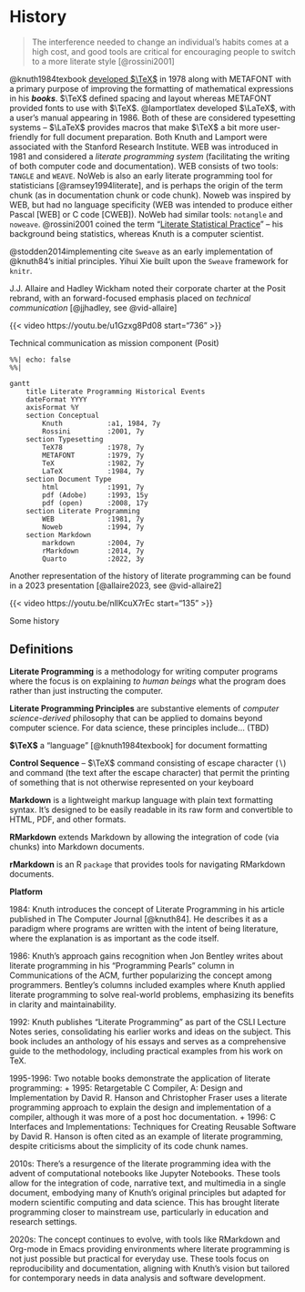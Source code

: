# History

>The interference needed to change an individual's habits comes at a high cost, and good tools are critical for encouraging people to switch to a more literate style [@rossini2001]

@knuth1984texbook [developed $\TeX$](https://visualmatheditor.equatheque.net/doc/texbook.pdf) in 1978 along with METAFONT with a primary purpose of improving the formatting of mathematical expressions in his ***books***. $\TeX$ defined spacing and layout whereas METAFONT provided fonts to use with $\TeX$. @lamportlatex developed $\LaTeX$, with a user's manual appearing in 1986. Both of these are considered typesetting systems -- $\LaTeX$ provides macros that make $\TeX$ a bit more user-friendly for full document preparation. Both Knuth and Lamport were associated with the Stanford Research Institute. WEB was introduced in 1981 and considered a *literate programming system* (facilitating the writing of both computer code and documentation). WEB consists of two tools: `TANGLE` and `WEAVE`. NoWeb is also an early literate programming tool for statisticians [@ramsey1994literate], and is perhaps the origin of the term chunk (as in documentation chunk or code chunk). Noweb was inspired by WEB, but had no language specificity (WEB was intended to produce either Pascal [WEB] or C code [CWEB]). NoWeb had similar tools: `notangle` and `noweave`. @rossini2001 coined the term "[Literate Statistical Practice](https://www.r-project.org/conferences/DSC-2001/Proceedings/Rossini.pdf)" -- his background being statistics, whereas Knuth is a computer scientist. 

@stodden2014implementing cite `Sweave` as an early implementation of @knuth84's initial principles.  Yihui Xie built upon the `Sweave` framework for `knitr`. 

J.J. Allaire and Hadley Wickham noted their corporate charter at the Posit rebrand, with an forward-focused emphasis placed on *technical communication*  [@jjhadley, see @vid-allaire]

::: {#vid-allaire}

{{< video https://youtu.be/u1Gzxg8Pd08 start="736" >}}

Technical communication as mission component (Posit)

:::

```mermaid
%%| echo: false
%%| 

gantt
    title Literate Programming Historical Events
    dateFormat YYYY
    axisFormat %Y
    section Conceptual
        Knuth           :a1, 1984, 7y
        Rossini         :2001, 7y
    section Typesetting
        TeX78           :1978, 7y
        METAFONT        :1979, 7y
        TeX             :1982, 7y
        LaTeX           :1984, 7y
    section Document Type
        html            :1991, 7y
        pdf (Adobe)     :1993, 15y
        pdf (open)      :2008, 17y
    section Literate Programming
        WEB             :1981, 7y
        Noweb           :1994, 7y
    section Markdown
        markdown        :2004, 7y
        rMarkdown       :2014, 7y
        Quarto          :2022, 3y

```

Another representation of the history of literate programming can be found in a 2023 presentation [@allaire2023, see @vid-allaire2] 

::: {#vid-allaire2}

{{< video https://youtu.be/nllKcuX7rEc start="135" >}}

Some history

:::

## Definitions

**Literate Programming** is a methodology for writing computer programs where the focus is on explaining *to human beings* what the program does rather than just instructing the computer. 

**Literate Programming Principles** are substantive elements of *computer science-derived* philosophy that can be applied to domains beyond computer science. For data science, these principles include... (TBD)

**$\TeX$** a "language" [@knuth1984texbook] for document formatting 

**Control Sequence** -- $\TeX$ command consisting of escape character ($\backslash$) and command (the text after the escape character) that permit the printing of something that is not otherwise represented on your keyboard

**Markdown** is a lightweight markup language with plain text formatting syntax. It's designed to be easily readable in its raw form and convertible to HTML, PDF, and other formats.

**RMarkdown** extends Markdown by allowing the integration of code (via chunks) into Markdown documents. 

**rMarkdown** is an R `package` that provides tools for navigating RMarkdown documents.

**Platform**

1984: Knuth introduces the concept of Literate Programming in his article published in The Computer Journal [@knuth84]. He describes it as a paradigm where programs are written with the intent of being literature, where the explanation is as important as the code itself. 

1986: Knuth's approach gains recognition when Jon Bentley writes about literate programming in his "Programming Pearls" column in Communications of the ACM, further popularizing the concept among programmers. Bentley's columns included examples where Knuth applied literate programming to solve real-world problems, emphasizing its benefits in clarity and maintainability.

1992: Knuth publishes "Literate Programming" as part of the CSLI Lecture Notes series, consolidating his earlier works and ideas on the subject. This book includes an anthology of his essays and serves as a comprehensive guide to the methodology, including practical examples from his work on TeX.

1995-1996: Two notable books demonstrate the application of literate programming:
  + 1995: Retargetable C Compiler, A: Design and Implementation by David R. Hanson and Christopher Fraser uses a literate programming approach to explain the design and implementation of a compiler, although it was more of a post hoc documentation.
  + 1996: C Interfaces and Implementations: Techniques for Creating Reusable Software by David R. Hanson is often cited as an example of literate programming, despite criticisms about the simplicity of its code chunk names.

2010s: There's a resurgence of the literate programming idea with the advent of computational notebooks like Jupyter Notebooks. These tools allow for the integration of code, narrative text, and multimedia in a single document, embodying many of Knuth's original principles but adapted for modern scientific computing and data science. This has brought literate programming closer to mainstream use, particularly in education and research settings.

2020s: The concept continues to evolve, with tools like RMarkdown and Org-mode in Emacs providing environments where literate programming is not just possible but practical for everyday use. These tools focus on reproducibility and documentation, aligning with Knuth's vision but tailored for contemporary needs in data analysis and software development.

